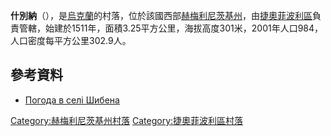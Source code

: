 {{coord|49|45|0|N|26|17|5|E|scale:100000|display=title}}

'''什別納'''（{{lang-uk|Шибена}}），是[[烏克蘭|烏克蘭]]的村落，位於該國西部[[赫梅利尼茨基州|赫梅利尼茨基州]]，由[[捷奧菲波利區|捷奧菲波利區]]負責管轄，始建於1511年，面積3.25平方公里，海拔高度301米，2001年人口984，人口密度每平方公里302.9人。

==參考資料==
* [http://weather.in.ua/ua/hmel'nickaja/28926 Погода в селі Шибена] {{Wayback|url=http://weather.in.ua/ua/hmel'nickaja/28926 |date=20111220121058 }}

{{DEFAULTSORT:Шибена}}
[[Category:赫梅利尼茨基州村落|Category:赫梅利尼茨基州村落]]
[[Category:捷奧菲波利區村落|Category:捷奧菲波利區村落]]


{{Khmelnytskyi-geo-stub}}